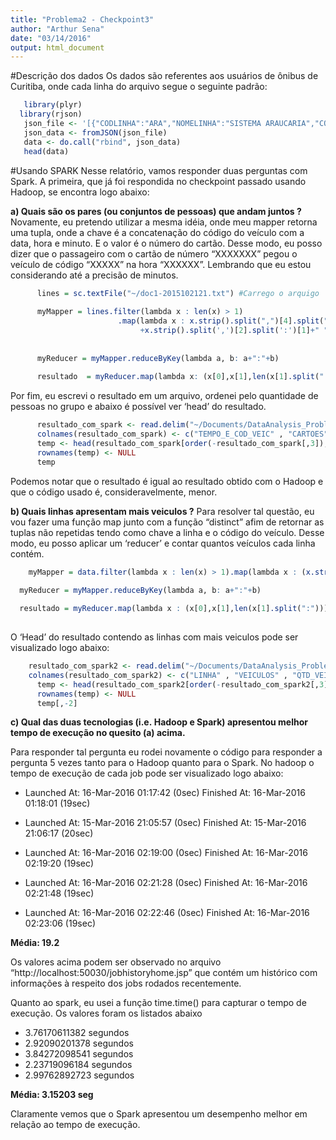 ```yaml
---
title: "Problema2 - Checkpoint3"
author: "Arthur Sena"
date: "03/14/2016"
output: html_document
---
```


#Descrição dos dados
Os dados são referentes aos usuários de ônibus de Curitiba, onde cada linha do arquivo segue o seguinte padrão: 

```r
   library(plyr)
  library(rjson)
   json_file <- '[{"CODLINHA":"ARA","NOMELINHA":"SISTEMA ARAUCARIA","CODVEICULO":"00181","NUMEROCARTAO":"0002624774","DATAUTILIZACAO":"20/10/15 17:35:27,000000"},{"CODLINHA":"ARA","NOMELINHA":"SISTEMA ARAUCARIA","CODVEICULO":"00994","NUMEROCARTAO":"0002575080","DATAUTILIZACAO":"20/10/15 18:25:34,000000"},{"CODLINHA":"ARA","NOMELINHA":"SISTEMA ARAUCARIA","CODVEICULO":"00232","NUMEROCARTAO":"0002849283","DATAUTILIZACAO":"20/10/15 09:49:50,000000"},{"CODLINHA":"ARA","NOMELINHA":"SISTEMA ARAUCARIA","CODVEICULO":"00232","NUMEROCARTAO":"0001502669","DATAUTILIZACAO":"20/10/15 13:07:02,000000"},{"CODLINHA":"ARA","NOMELINHA":"SISTEMA ARAUCARIA","CODVEICULO":"00998","NUMEROCARTAO":"0003535943","DATAUTILIZACAO":"20/10/15 09:55:50,000000"},{"CODLINHA":"ARA","NOMELINHA":"SISTEMA ARAUCARIA","CODVEICULO":"00998","NUMEROCARTAO":"0003496859","DATAUTILIZACAO":"20/10/15 12:37:20,000000"}]'
   json_data <- fromJSON(json_file)
   data <- do.call("rbind", json_data)
   head(data)
```

#Usando SPARK
Nesse relatório, vamos responder duas perguntas com Spark. A primeira, que já foi respondida no checkpoint passado usando Hadoop, se encontra logo abaixo:

__a) Quais são os  pares (ou conjuntos de pessoas) que andam juntos ?__
Novamente, eu pretendo utilizar a mesma idéia, onde meu mapper retorna uma tupla, onde a chave é a concatenação do código do veículo com a data, hora e minuto. E o valor é o número do cartão. Desse modo, eu posso dizer que o passageiro com o cartão de número "XXXXXXX" pegou o veículo de código "XXXXX" na hora "XXXXXX". Lembrando que eu estou considerando até a precisão de minutos.

```r
      lines = sc.textFile("~/doc1-2015102121.txt") #Carrego o arquigo
    
      myMapper = lines.filter(lambda x : len(x) > 1)
                        .map(lambda x : x.strip().split(",")[4].split(":")[1] + ":" + x.strip().split(",")[4].split(":")[2]+""                              
                             +x.strip().split(',')[2].split(':')[1]+" " + x.strip().split(',')[3].split(":")[1])
    
    
      myReducer = myMapper.reduceByKey(lambda a, b: a+":"+b)
    
      resultado  = myReducer.map(lambda x: (x[0],x[1],len(x[1].split(":"))))
```

Por fim, eu escrevi o resultado em um arquivo, ordenei pelo quantidade de pessoas no grupo e abaixo é possível ver 'head' do resultado.

```r
      resultado_com_spark <- read.delim("~/Documents/DataAnalysis_Problems/DataCourse2/Problem2/resultado_com_spark.txt", header=FALSE, stringsAsFactors=FALSE,quote = "")
      colnames(resultado_com_spark) <- c("TEMPO_E_COD_VEIC" , "CARTOES" , "QTD_PESSOAS")
      temp <- head(resultado_com_spark[order(-resultado_com_spark[,3]),])
      rownames(temp) <- NULL
      temp
```

Podemos notar que o resultado é igual ao resultado obtido com o Hadoop e que o código usado é, consideravelmente, menor.


__b) Quais linhas apresentam mais veiculos ?__
Para resolver tal questão, eu vou fazer uma função map junto com a função "distinct" afim de retornar as tuplas não repetidas tendo como chave a linha e o código do veículo. Desse modo, eu posso aplicar um 'reducer' e contar quantos veículos cada linha contém.

```r
    myMapper = data.filter(lambda x : len(x) > 1).map(lambda x : (x.strip().split(",")[1].split(":")[1] , x.strip().split(",")[2].split(":")[1])).distinct()
  
  myReducer = myMapper.reduceByKey(lambda a, b: a+":"+b)

  resultado = myReducer.map(lambda x : (x[0],x[1],len(x[1].split(":"))))
 
```
 
O 'Head' do resultado contendo as linhas com mais veiculos pode ser visualizado logo abaixo:
 
```r
    resultado_com_spark2 <- read.delim("~/Documents/DataAnalysis_Problems/DataCourse2/Problem2/resultado_com_spark2.txt", header=FALSE, quote = "")
    colnames(resultado_com_spark2) <- c("LINHA" , "VEICULOS" , "QTD_VEIC")
      temp <- head(resultado_com_spark2[order(-resultado_com_spark2[,3]),])
      rownames(temp) <- NULL
      temp[,-2]
```

__c) Qual das duas tecnologias (i.e. Hadoop e Spark) apresentou melhor tempo de execução no quesito (a) acima.__

Para responder tal pergunta eu rodei novamente o código para responder a pergunta 5 vezes tanto para o Hadoop quanto para o Spark. No hadoop o tempo de execução de cada job pode ser visualizado logo abaixo:

* Launched At: 16-Mar-2016 01:17:42 (0sec)
Finished At: 16-Mar-2016 01:18:01 (19sec)

* Launched At: 15-Mar-2016 21:05:57 (0sec)
Finished At: 15-Mar-2016 21:06:17 (20sec)

* Launched At: 16-Mar-2016 02:19:00 (0sec)
Finished At: 16-Mar-2016 02:19:20 (19sec)

* Launched At: 16-Mar-2016 02:21:28 (0sec)
Finished At: 16-Mar-2016 02:21:48 (19sec)

* Launched At: 16-Mar-2016 02:22:46 (0sec)
Finished At: 16-Mar-2016 02:23:06 (19sec)

__Média: 19.2__

Os valores acima podem ser observado no arquivo "http://localhost:50030/jobhistoryhome.jsp" que contém um histórico com informações à respeito dos jobs rodados recentemente.

Quanto ao spark, eu usei a função time.time() para capturar o tempo de execução. Os valores foram os listados abaixo

* 3.76170611382 segundos
* 2.92090201378 segundos 
* 3.84272098541 segundos 
* 2.23719096184 segundos 
* 2.99762892723 segundos

__Média: 3.15203 seg__

Claramente vemos que o Spark apresentou um desempenho melhor em relação ao tempo de execução. 




